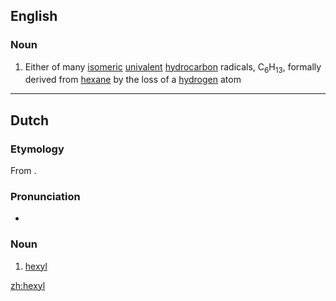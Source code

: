 ==English==

===Noun===
{{en-noun}}

# {{context|organic chemistry|lang=en}} Either of many [[isomeric]] [[univalent]] [[hydrocarbon]] radicals, C<sub>6</sub>H<sub>13</sub>, formally derived from [[hexane]] by the loss of a [[hydrogen]] atom

----

==Dutch==

===Etymology===
From {{confix|hex|yl|lang=nl}}.

===Pronunciation===
* {{IPA|lang=nl|/ɦɛkˈsil/}}

===Noun===
{{nl-noun|n|-|-}}
# {{context|organic chemistry|lang=nl}} [[#English|hexyl]]

[[zh:hexyl]]